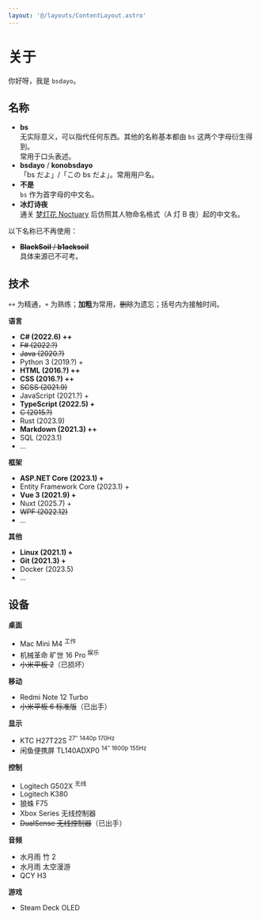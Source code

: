 ```yaml
---
layout: '@/layouts/ContentLayout.astro'
---
```


# 关于

你好呀，我是 `bsdayo`。

## 名称

- **bs**  
  无实际意义，可以指代任何东西。其他的名称基本都由 `bs` 这两个字母衍生得到。  
  常用于口头表述。
- **bsdayo** / **konobsdayo**  
  「bs だよ」/「この bs だよ」。常用用户名。
- **不是**  
  `bs` 作为首字母的中文名。
- **冰灯诗夜**  
  通关 [梦灯花 Noctuary](https://store.steampowered.com/app/2143680/Noctuary/) 后仿照其人物命名格式（A 灯 B 夜）起的中文名。

以下名称已不再使用：

- ~~**BlackSoil** / **b1acksoil**~~  
  具体来源已不可考。

## 技术

`++` 为精通，`+` 为熟练；**加粗**为常用，~~删除~~为遗忘；括号内为接触时间。

**语言**

- **C# (2022.6) ++**
- ~~F# (2022.?)~~
- ~~Java (2020.?)~~
- Python 3 (2019.?) +
- **HTML (2016.?) ++**
- **CSS (2016.?) ++**
- ~~SCSS (2021.9)~~
- JavaScript (2021.?) +
- **TypeScript (2022.5) +**
- ~~C (2015.?)~~
- Rust (2023.9)
- **Markdown (2021.3) ++**
- SQL (2023.1)
- ...

**框架**

- **ASP.NET Core (2023.1) +**
- Entity Framework Core (2023.1) +
- **Vue 3 (2021.9) +**
- Nuxt (2025.7) +
- ~~WPF (2022.12)~~
- ...

**其他**

- **Linux (2021.1) +**
- **Git (2021.3) +**
- Docker (2023.5)
- ...

## 设备

**桌面**

- Mac Mini M4 <sup>工作</sup>
- 机械革命 旷世 16 Pro <sup>娱乐</sup>
- ~~小米平板 2~~（已损坏）

**移动**

- Redmi Note 12 Turbo
- ~~小米平板 6 标准版~~（已出手）

**显示**

- KTC H27T22S <sup>27″ 1440p 170Hz</sup>
- 闲鱼便携屏 TL140ADXP0 <sup>14″ 1600p 155Hz</sup>

**控制**

- Logitech G502X <sup>无线</sup>
- Logitech K380
- 狼蛛 F75
- Xbox Series 无线控制器
- ~~DualSense 无线控制器~~（已出手）

**音频**

- 水月雨 竹 2
- 水月雨 太空漫游
- QCY H3

**游戏**

- Steam Deck OLED
